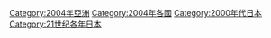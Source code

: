 {{Commonscat|2004 in Japan}}
{{Year by category
|m=2
|c=0
|d=0
|y=4
|cat=日本
|sortkey=Japan
|parent=21世纪各年日本
|subcat=2004年亞洲
}}

[[Category:2004年亞洲|Category:2004年亞洲]]
[[Category:2004年各國|Category:2004年各國]]
[[Category:2000年代日本|Category:2000年代日本]]
[[Category:21世纪各年日本|Category:21世纪各年日本]]